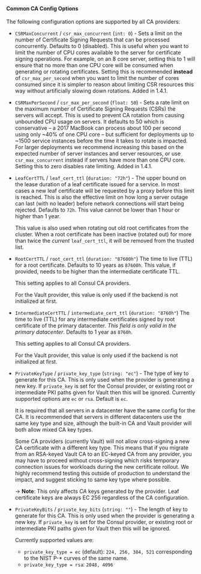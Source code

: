 #### Common CA Config Options

The following configuration options are supported by all CA providers:

- `CSRMaxConcurrent` / `csr_max_concurrent` (`int: 0`) - Sets a limit on the
  number of Certificate Signing Requests that can be processed concurrently. Defaults
  to 0 (disabled). This is useful when you want to limit the number of CPU cores
  available to the server for certificate signing operations. For example, on an
  8 core server, setting this to 1 will ensure that no more than one CPU core
  will be consumed when generating or rotating certificates. Setting this is
  recommended **instead** of `csr_max_per_second` when you want to limit the
  number of cores consumed since it is simpler to reason about limiting CSR
  resources this way without artificially slowing down rotations. Added in 1.4.1.

- `CSRMaxPerSecond` / `csr_max_per_second` (`float: 50`) - Sets a rate limit
  on the maximum number of Certificate Signing Requests (CSRs) the servers will
  accept. This is used to prevent CA rotation from causing unbounded CPU usage
  on servers. It defaults to 50 which is conservative – a 2017 MacBook can process
  about 100 per second using only ~40% of one CPU core – but sufficient for deployments
  up to ~1500 service instances before the time it takes to rotate is impacted.
  For larger deployments we recommend increasing this based on the expected number
  of server instances and server resources, or use `csr_max_concurrent` instead
  if servers have more than one CPU core. Setting this to zero disables rate limiting.
  Added in 1.4.1.

- `LeafCertTTL` / `leaf_cert_ttl` (`duration: "72h"`) - The upper bound on the lease
  duration of a leaf certificate issued for a service. In most cases a new leaf
  certificate will be requested by a proxy before this limit is reached. This
  is also the effective limit on how long a server outage can last (with no leader)
  before network connections will start being rejected. Defaults to `72h`. This
  value cannot be lower than 1 hour or higher than 1 year.

  This value is also used when rotating out old root certificates from
  the cluster. When a root certificate has been inactive (rotated out)
  for more than twice the _current_ `leaf_cert_ttl`, it will be removed
  from the trusted list.

- `RootCertTTL` / `root_cert_ttl` (`duration: "87600h"`) The time to live (TTL) for a root certificate.
  Defaults to 10 years as `87600h`. This value, if provided, needs to be higher than the
  intermediate certificate TTL.

  This setting applies to all Consul CA providers.

  For the Vault provider, this value is only used if the backend is not initialized at first.

- `IntermediateCertTTL` / `intermediate_cert_ttl` (`duration: "8760h"`) The time to live (TTL) for
  any intermediate certificates signed by root certificate of the primary datacenter. *This field is only
  valid in the primary datacenter*.
  Defaults to 1 year as `8760h`.

  This setting applies to all Consul CA providers.

  For the Vault provider, this value is only used if the backend is not initialized at first.

- `PrivateKeyType` / `private_key_type` (`string: "ec"`) - The type of key to generate
  for this CA. This is only used when the provider is generating a new key. If
  `private_key` is set for the Consul provider, or existing root or intermediate
  PKI paths given for Vault then this will be ignored. Currently supported options
  are `ec` or `rsa`. Default is `ec`.

  It is required that all servers in a datacenter have
  the same config for the CA. It is recommended that servers in
  different datacenters use the same key type and size, although the built-in CA
  and Vault provider will both allow mixed CA key types.

  Some CA providers (currently Vault) will not allow cross-signing a
  new CA certificate with a different key type. This means that if you
  migrate from an RSA-keyed Vault CA to an EC-keyed CA from any
  provider, you may have to proceed without cross-signing which risks
  temporary connection issues for workloads during the new certificate
  rollout. We highly recommend testing this outside of production to
  understand the impact, and suggest sticking to same key type where
  possible.

  -> **Note**: This only affects _CA_ keys generated by the provider.
  Leaf certificate keys are always EC 256 regardless of the CA
  configuration.

- `PrivateKeyBits` / `private_key_bits` (`string: ""`) - The length of key to
  generate for this CA. This is only used when the provider is generating a new
  key. If `private_key` is set for the Consul provider, or existing root or intermediate
  PKI paths given for Vault then this will be ignored.

  Currently supported values are:

  - `private_key_type = ec` (default): `224, 256, 384, 521`
    corresponding to the NIST P-\* curves of the same name.
  - `private_key_type = rsa`: `2048, 4096`
